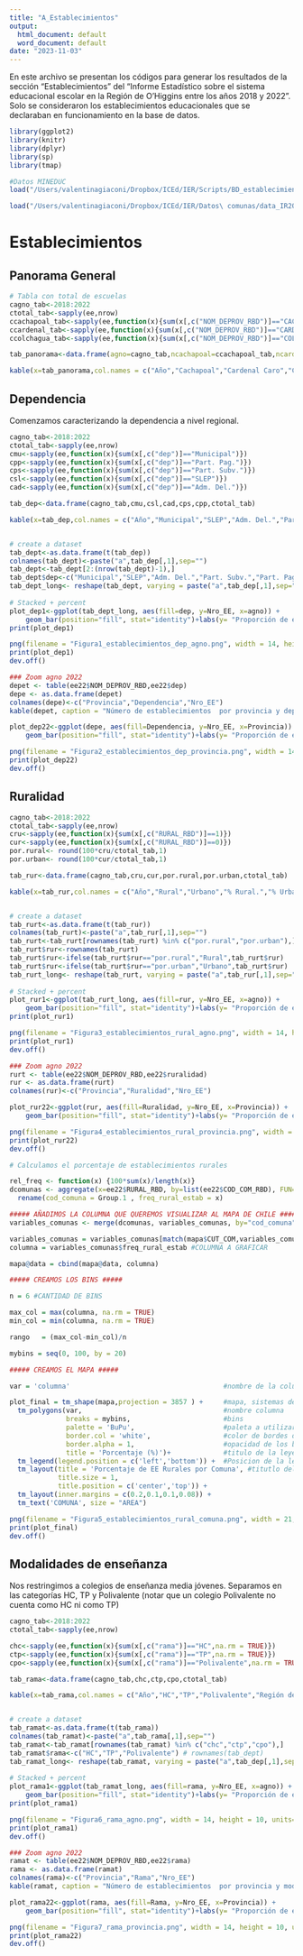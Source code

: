 ```yaml
---
title: "A_Establecimientos"
output:
  html_document: default
  word_document: default
date: "2023-11-03"
---
```


En este archivo se presentan los códigos para generar los resultados de la sección "Establecimientos" del "Informe Estadístico sobre el sistema educacional escolar en la Región de O'Higgins entre los años 2018 y 2022". Solo se consideraron los establecimientos educacionales que se declaraban en funcionamiento en la base de datos. 

```r
library(ggplot2)
library(knitr)
library(dplyr)
library(sp)
library(tmap)

#Datos MINEDUC
load("/Users/valentinagiaconi/Dropbox/ICEd/IER/Scripts/BD_establecimiento.RData")

load("/Users/valentinagiaconi/Dropbox/ICEd/IER/Datos\ comunas/data_IR2022.RData")
```

# Establecimientos

## Panorama General

```r
# Tabla con total de escuelas
cagno_tab<-2018:2022
ctotal_tab<-sapply(ee,nrow)
ccachapoal_tab<-sapply(ee,function(x){sum(x[,c("NOM_DEPROV_RBD")]=="CACHAPOAL")})
ccardenal_tab<-sapply(ee,function(x){sum(x[,c("NOM_DEPROV_RBD")]=="CARDENAL CARO")})
ccolchagua_tab<-sapply(ee,function(x){sum(x[,c("NOM_DEPROV_RBD")]=="COLCHAGUA")})

tab_panorama<-data.frame(agno=cagno_tab,ncachapoal=ccachapoal_tab,ncardenal=ccardenal_tab,ncolchagua=ccolchagua_tab,total=ctotal_tab)

kable(x=tab_panorama,col.names = c("Año","Cachapoal","Cardenal Caro","Colchagua","Región de O'Higgins"), caption = "Número de establecimientos en la región y en cada provincia de la Región de O'Higgins")

```

## Dependencia

Comenzamos caracterizando la dependencia a nivel regional.

```r
cagno_tab<-2018:2022
ctotal_tab<-sapply(ee,nrow)
cmu<-sapply(ee,function(x){sum(x[,c("dep")]=="Municipal")})
cpp<-sapply(ee,function(x){sum(x[,c("dep")]=="Part. Pag.")})
cps<-sapply(ee,function(x){sum(x[,c("dep")]=="Part. Subv.")})
csl<-sapply(ee,function(x){sum(x[,c("dep")]=="SLEP")})
cad<-sapply(ee,function(x){sum(x[,c("dep")]=="Adm. Del.")})

tab_dep<-data.frame(cagno_tab,cmu,csl,cad,cps,cpp,ctotal_tab)

kable(x=tab_dep,col.names = c("Año","Municipal","SLEP","Adm. Del.","Part. Subv.","Part. Pag.","Región de O'Higgins"), caption = "Número de establecimientos  por tipo de dependencia en la Región de O'Higgins.")


# create a dataset
tab_dept<-as.data.frame(t(tab_dep))
colnames(tab_dept)<-paste("a",tab_dep[,1],sep="")
tab_dept<-tab_dept[2:(nrow(tab_dept)-1),]
tab_dept$dep<-c("Municipal","SLEP","Adm. Del.","Part. Subv.","Part. Pag.") # rownames(tab_dept)
tab_dept_long<- reshape(tab_dept, varying = paste("a",tab_dep[,1],sep=""),v.names = "Nro_EE", timevar = "agno",times=tab_dep[,1],direction = "long")
  
# Stacked + percent
plot_dep1<-ggplot(tab_dept_long, aes(fill=dep, y=Nro_EE, x=agno)) + 
    geom_bar(position="fill", stat="identity")+labs(y= "Proporción de establecimientos", x = "Año",fill = "Dependencia")
print(plot_dep1)

png(filename = "Figura1_establecimientos_dep_agno.png", width = 14, height = 10, units="cm", res=300)
print(plot_dep1)
dev.off()

### Zoom agno 2022
depet <- table(ee22$NOM_DEPROV_RBD,ee22$dep)
depe <- as.data.frame(depet)
colnames(depe)<-c("Provincia","Dependencia","Nro_EE")
kable(depet, caption = "Número de establecimientos  por provincia y dependencia en la Región de O'Higgins durante el año 2022.")

plot_dep22<-ggplot(depe, aes(fill=Dependencia, y=Nro_EE, x=Provincia)) + 
    geom_bar(position="fill", stat="identity")+labs(y= "Proporción de establecimientos", x = "Provincia",fill = "Dependencia")

png(filename = "Figura2_establecimientos_dep_provincia.png", width = 14, height = 10, units="cm", res=300)
print(plot_dep22)
dev.off()


```


## Ruralidad

```r
cagno_tab<-2018:2022
ctotal_tab<-sapply(ee,nrow)
cru<-sapply(ee,function(x){sum(x[,c("RURAL_RBD")]==1)})
cur<-sapply(ee,function(x){sum(x[,c("RURAL_RBD")]==0)})
por.rural<- round(100*cru/ctotal_tab,1)
por.urban<- round(100*cur/ctotal_tab,1)

tab_rur<-data.frame(cagno_tab,cru,cur,por.rural,por.urban,ctotal_tab)

kable(x=tab_rur,col.names = c("Año","Rural","Urbano","% Rural.","% Urbano","Región de O'Higgins"), caption = "Número y porcentaje de establecimientos por ruralidad en la Región de O'Higgins.")


# create a dataset
tab_rurt<-as.data.frame(t(tab_rur))
colnames(tab_rurt)<-paste("a",tab_rur[,1],sep="")
tab_rurt<-tab_rurt[rownames(tab_rurt) %in% c("por.rural","por.urban"),]
tab_rurt$rur<-rownames(tab_rurt)
tab_rurt$rur<-ifelse(tab_rurt$rur=="por.rural","Rural",tab_rurt$rur)
tab_rurt$rur<-ifelse(tab_rurt$rur=="por.urban","Urbano",tab_rurt$rur)
tab_rurt_long<- reshape(tab_rurt, varying = paste("a",tab_rur[,1],sep=""),v.names = "Nro_EE", timevar = "agno",times=tab_rur[,1],direction = "long")
  
# Stacked + percent
plot_rur1<-ggplot(tab_rurt_long, aes(fill=rur, y=Nro_EE, x=agno)) + 
    geom_bar(position="fill", stat="identity")+labs(y= "Proporción de establecimientos", x = "Año",fill = "Ruralidad")
print(plot_rur1)

png(filename = "Figura3_establecimientos_rural_agno.png", width = 14, height = 10, units="cm", res=300)
print(plot_rur1)
dev.off()

### Zoom agno 2022
rurt <- table(ee22$NOM_DEPROV_RBD,ee22$ruralidad)
rur <- as.data.frame(rurt)
colnames(rur)<-c("Provincia","Ruralidad","Nro_EE")

plot_rur22<-ggplot(rur, aes(fill=Ruralidad, y=Nro_EE, x=Provincia)) + 
    geom_bar(position="fill", stat="identity")+labs(y= "Proporción de establecimientos", x = "Provincia",fill = "Ruralidad")

png(filename = "Figura4_establecimientos_rural_provincia.png", width = 14, height = 10, units="cm", res=300)
print(plot_rur22)
dev.off()

```



```r
# Calculamos el porcentaje de establecimientos rurales

rel_freq <- function(x) {100*sum(x)/length(x)}
dcomunas <- aggregate(x=ee22$RURAL_RBD, by=list(ee22$COD_COM_RBD), FUN=rel_freq) %>%
  rename(cod_comuna = Group.1 , freq_rural_estab = x)

##### AÑADIMOS LA COLUMNA QUE QUEREMOS VISUALIZAR AL MAPA DE CHILE #####
variables_comunas <- merge(dcomunas, variables_comunas, by="cod_comuna")

variables_comunas = variables_comunas[match(mapa$CUT_COM,variables_comunas$cod_comuna),] #REORDENAMOS LOS DATOS SEGUN LOS DATOS GEOESPACIALES
columna = variables_comunas$freq_rural_estab #COLUMNA A GRAFICAR

mapa@data = cbind(mapa@data, columna)

##### CREAMOS LOS BINS #####

n = 6 #CANTIDAD DE BINS

max_col = max(columna, na.rm = TRUE)
min_col = min(columna, na.rm = TRUE)

rango   = (max_col-min_col)/n

mybins = seq(0, 100, by = 20)

##### CREAMOS EL MAPA #####

var = 'columna'                                      #nombre de la columna que a?adimos a los datos geoespaciales, por defecto es columna

plot_final = tm_shape(mapa,projection = 3857 ) +     #mapa, sistemas de coordenadas
  tm_polygons(var,                                   #nombre columna
              breaks = mybins,                       #bins
              palette = 'BuPu',                      #paleta a utilizar
              border.col = 'white',                  #color de bordes de las comunas
              border.alpha = 1,                      #opacidad de los bordes
              title = 'Porcentaje (%)')+             #titulo de la leyenda
  tm_legend(legend.position = c('left','bottom')) +  #Posicion de la leyenda
  tm_layout(title = 'Porcentaje de EE Rurales por Comuna', #titutlo del grafico
            title.size = 1,                                             #escala del titulo
            title.position = c('center','top')) +                       #posicion del titulo
  tm_layout(inner.margins = c(0.2,0.1,0.1,0.08)) +                      #Para aumentar los bordes, bottom,left,top,right
  tm_text('COMUNA', size = "AREA")                                       #A?adimos el texto 'COMUNA' a cada comuna, con size = 'AREA' metodo que al texto de 'COMUNA' le da un tama?o proporcional al area de la comuna

png(filename = "Figura5_establecimientos_rural_comuna.png", width = 21, height = 15, units="cm", res=300)
print(plot_final)
dev.off()


```




## Modalidades de enseñanza

Nos restringimos a colegios de enseñanza media jóvenes. Separamos en las categorías HC, TP y Polivalente (notar que un colegio Polivalente no cuenta como HC ni como TP)

```r

cagno_tab<-2018:2022
ctotal_tab<-sapply(ee,nrow)

chc<-sapply(ee,function(x){sum(x[,c("rama")]=="HC",na.rm = TRUE)})
ctp<-sapply(ee,function(x){sum(x[,c("rama")]=="TP",na.rm = TRUE)})
cpo<-sapply(ee,function(x){sum(x[,c("rama")]=="Polivalente",na.rm = TRUE)})

tab_rama<-data.frame(cagno_tab,chc,ctp,cpo,ctotal_tab)

kable(x=tab_rama,col.names = c("Año","HC","TP","Polivalente","Región de O'Higgins"), caption = "Número de establecimientos  por tipo de modalidad de enseñanza en la Región de O'Higgins .Nos restringimos a colegios con enseñanza media jóvenes.")


# create a dataset
tab_ramat<-as.data.frame(t(tab_rama))
colnames(tab_ramat)<-paste("a",tab_rama[,1],sep="")
tab_ramat<-tab_ramat[rownames(tab_ramat) %in% c("chc","ctp","cpo"),]
tab_ramat$rama<-c("HC","TP","Polivalente") # rownames(tab_dept)
tab_ramat_long<- reshape(tab_ramat, varying = paste("a",tab_dep[,1],sep=""),v.names = "Nro_EE", timevar = "agno",times=tab_rama[,1],direction = "long")
  
# Stacked + percent
plot_rama1<-ggplot(tab_ramat_long, aes(fill=rama, y=Nro_EE, x=agno)) + 
    geom_bar(position="fill", stat="identity")+labs(y= "Proporción de establecimientos", x = "Año",fill = "Rama")
print(plot_rama1)

png(filename = "Figura6_rama_agno.png", width = 14, height = 10, units="cm", res=300)
print(plot_rama1)
dev.off()

### Zoom agno 2022
ramat <- table(ee22$NOM_DEPROV_RBD,ee22$rama)
rama <- as.data.frame(ramat)
colnames(rama)<-c("Provincia","Rama","Nro_EE")
kable(ramat, caption = "Número de establecimientos  por provincia y modalidad de enseñanza en la Región de O'Higgins durante el año 2022. Nos restringimos a colegios con enseñanza media jóvenes.")

plot_rama22<-ggplot(rama, aes(fill=Rama, y=Nro_EE, x=Provincia)) + 
    geom_bar(position="fill", stat="identity")+labs(y= "Proporción de establecimientos", x = "Provincia",fill = "Rama")

png(filename = "Figura7_rama_provincia.png", width = 14, height = 10, units="cm", res=300)
print(plot_rama22)
dev.off()


```





